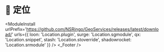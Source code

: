 
# 📍 定位

<ModuleInstall
  urlPrefix='https://github.com/NSRingo/GeoServices/releases/latest/download/'
  urls={{
    loon: 'Location.plugin',
    surge: 'Location.sgmodule',
    qx: 'Location.snippet',
    stash: 'Location.stoverride',
    shadowrocket: 'Location.srmodule'
  }}
/>
<Location />
<_Footer />
